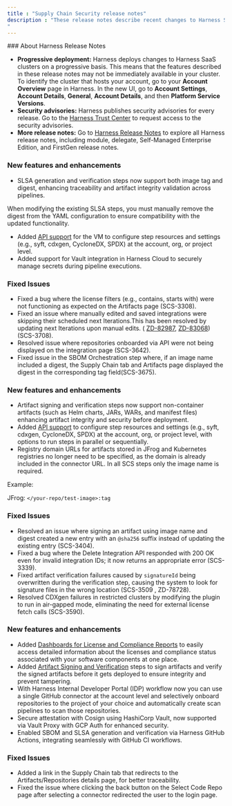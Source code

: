 ```yaml
---
title : "Supply Chain Security release notes"
description : "These release notes describe recent changes to Harness Supply Chain Security.
"
---
```


<Note>
### About Harness Release Notes

- **Progressive deployment:** Harness deploys changes to Harness SaaS clusters on a progressive basis. This means that the features described in these release notes may not be immediately available in your cluster. To identify the cluster that hosts your account, go to your **Account Overview** page in Harness. In the new UI, go to **Account Settings**, **Account Details**, **General**, **Account Details**, and then **Platform Service Versions**.
- **Security advisories:** Harness publishes security advisories for every release. Go to the [Harness Trust Center](https://trust.harness.io/?itemUid=c41ff7d5-98e7-4d79-9594-fd8ef93a2838&source=documents_card) to request access to the security advisories.
- **More release notes:** Go to [Harness Release Notes](https://developer.harness.io/release-notes) to explore all Harness release notes, including module, delegate, Self-Managed Enterprise Edition, and FirstGen release notes.
</Note>

<Update label="May 2025" description="Version 1.31.0">

### New features and enhancements
- SLSA generation and verification steps now support both image tag and digest, enhancing traceability and artifact integrity validation across pipelines.

<Info>
	When modifying the existing SLSA steps, you must manually remove the digest from the YAML configuration to ensure compatibility with the updated functionality.
</Info>

- Added [API support](https://apidocs.harness.io/tag/Integration-Step-Config) for the VM to configure step resources and settings (e.g., syft, cdxgen, CycloneDX, SPDX) at the account, org, or project level.
- Added support for Vault integration in Harness Cloud to securely manage secrets during pipeline executions.

### Fixed Issues

- Fixed a bug where the license filters (e.g., contains, starts with) were not functioning as expected on the Artifacts page (SCS-3308).
- Fixed an issue where manually edited and saved integrations were skipping their scheduled next Iterations.This has been resolved by updating next Iterations upon manual edits. ( [ZD-82987](https://support.harness.io/hc/en-us/requests/82987), [ZD-83068](https://support.harness.io/hc/en-us/requests/83068)) (SCS-3708).
- Resolved issue where repositories onboarded via API were not being displayed on the integration page (SCS-3642).
- Fixed issue in the SBOM Orchestration step where, if an image name included a digest, the Supply Chain tab and Artifacts page displayed the digest in the corresponding tag field(SCS-3675).

</Update>

<Update label="April 2025" description="Version 1.29.0">

### New features and enhancements

- Artifact signing and verification steps now support non-container artifacts (such as Helm charts, JARs, WARs, and manifest files) enhancing artifact integrity and security before deployment.
- Added [API support](https://apidocs.harness.io/tag/Integration-Step-Config) to configure step resources and settings (e.g., syft, cdxgen, CycloneDX, SPDX) at the account, org, or project level, with options to run steps in parallel or sequentially.
- Registry domain URLs for artifacts stored in JFrog and Kubernetes registries no longer need to be specified, as the domain is already included in the connector URL. In all SCS steps only the image name is required.

Example:

JFrog: `</your-repo/test-image>:tag`

### Fixed Issues

- Resolved an issue where signing an artifact using image name and digest created a new entry with an `@sha256` suffix instead of updating the existing entry (SCS-3404).
- Fixed a bug where the Delete Integration API responded with 200 OK even for invalid integration IDs; it now returns an appropriate error (SCS-3339).
- Fixed artifact verification failures caused by `signatureId` being overwritten during the verification step, causing the system to look for signature files in the wrong location (SCS-3509 , ZD-78728).
- Resolved CDXgen failures in restricted clusters by modifying the plugin to run in air-gapped mode, eliminating the need for external license fetch calls (SCS-3590).

</Update>

<Update label="February 2025" description="Version 1.25.1">

### New features and enhancements

- Added [Dashboards for License and Compliance Reports](https://developer.harness.io/docs/software-supply-chain-assurance/reports/view-license-reports) to easily access detailed information about the licenses and compliance status associated with your software components at one place.
- Added [Artifact Signing and Verification](https://developer.harness.io/docs/software-supply-chain-assurance/artifact/sign-artifacts) steps to sign artifacts and verify the signed artifacts before it gets deployed to ensure integrity and prevent tampering.
- With Harness Internal Developer Portal (IDP) workflow now you can use a single GitHub connector at the account level and selectively onboard repositories to the project of your choice and automatically create scan pipelines to scan those repositories.
- Secure attestation with Cosign using HashiCorp Vault, now supported via Vault Proxy with GCP Auth for enhanced security.
- Enabled SBOM and SLSA generation and verification via Harness GitHub Actions, integrating seamlessly with GitHub CI workflows.

### Fixed Issues

- Added a link in the Supply Chain tab that redirects to the Artifacts/Repositories details page, for better traceability.
- Fixed the issue where clicking the back button on the Select Code Repo page after selecting a connector redirected the user to the login page.
</Update>
